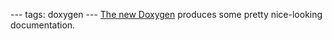 ---
tags: doxygen
---
[[Updating to Doxygen 1.6.0 on Mac OS X Leopard 10.5.8|The new Doxygen]] produces some pretty nice-looking documentation.
